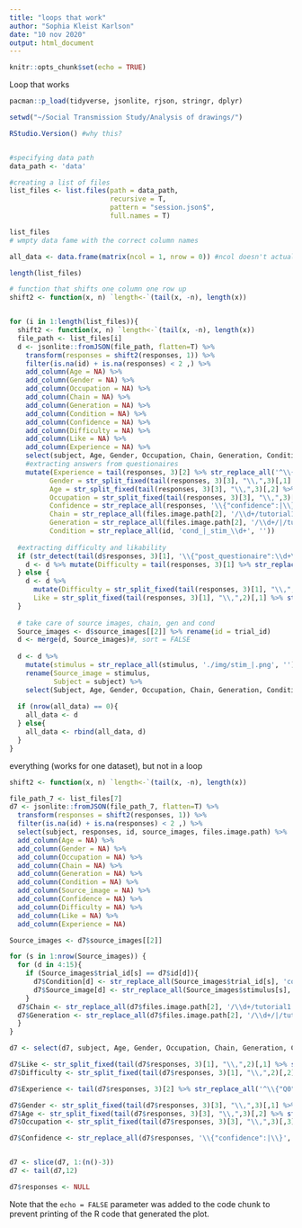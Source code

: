 ---
title: "loops that work"
author: "Sophia Kleist Karlson"
date: "10 nov 2020"
output: html_document
---

```{r setup, include=FALSE}
knitr::opts_chunk$set(echo = TRUE)
```




Loop that works
```{r loop}

pacman::p_load(tidyverse, jsonlite, rjson, stringr, dplyr)

setwd("~/Social Transmission Study/Analysis of drawings/")

RStudio.Version() #why this?


#specifying data path
data_path <- 'data' 

#creating a list of files
list_files <- list.files(path = data_path,
                         recursive = T,
                         pattern = "session.json$",
                         full.names = T)

list_files
# wmpty data fame with the correct column names

all_data <- data.frame(matrix(ncol = 1, nrow = 0)) #ncol doesn't actually make a difference

length(list_files)

# function that shifts one column one row up
shift2 <- function(x, n) `length<-`(tail(x, -n), length(x)) 


for (i in 1:length(list_files)){
  shift2 <- function(x, n) `length<-`(tail(x, -n), length(x)) 
  file_path <- list_files[i]
  d <- jsonlite::fromJSON(file_path, flatten=T) %>% 
    transform(responses = shift2(responses, 1)) %>% 
    filter(is.na(id) + is.na(responses) < 2 ,) %>%
    add_column(Age = NA) %>% 
    add_column(Gender = NA) %>% 
    add_column(Occupation = NA) %>% 
    add_column(Chain = NA) %>% 
    add_column(Generation = NA) %>% 
    add_column(Condition = NA) %>%
    add_column(Confidence = NA) %>% 
    add_column(Difficulty = NA) %>% 
    add_column(Like = NA) %>% 
    add_column(Experience = NA) %>% 
    select(subject, Age, Gender, Occupation, Chain, Generation, Condition, source_images, Confidence, responses, Difficulty, Like, Experience, id, files.image.path) %>% 
    #extracting answers from questionaires
    mutate(Experience = tail(responses, 3)[2] %>% str_replace_all('^\\{"Q0":"|"\\}$', ''),
          Gender = str_split_fixed(tail(responses, 3)[3], "\\,",3)[,1] %>% str_replace_all('\\{"gender":"|"$', ''),
          Age = str_split_fixed(tail(responses, 3)[3], "\\,",3)[,2] %>% str_replace_all('"age":"|"$', ''),
          Occupation = str_split_fixed(tail(responses, 3)[3], "\\,",3)[,3] %>% str_replace_all('"occupation":"|"\\}$', ''),
          Confidence = str_replace_all(responses, '\\{"confidence":|\\}', ''),
          Chain = str_replace_all(files.image.path[2], '/\\d+/tutorial1.png', '') %>% str_extract('[:digit:]+$'),
          Generation = str_replace_all(files.image.path[2], '/\\d+/|/tutorial1.png', '') %>% str_extract('[:digit:]+$'),
          Condition = str_replace_all(id, 'cond_|_stim_\\d+', ''))
  
  #extracting difficulty and likability
  if (str_detect(tail(d$responses, 3)[1], '\\{"post_questionaire":\\d+\\}') == TRUE){
    d <- d %>% mutate(Difficulty = tail(responses, 3)[1] %>% str_replace_all('\\{"post_questionaire":|\\}', ''))
  } else {
    d <- d %>% 
      mutate(Difficulty = str_split_fixed(tail(responses, 3)[1], "\\,",2)[,2] %>% str_replace_all('"post_questionaire_difficulty":|\\}', ''), 
      Like = str_split_fixed(tail(responses, 3)[1], "\\,",2)[,1] %>% str_replace_all('\\{"post_questionaire_like":', ''))
  }
  
  # take care of source images, chain, gen and cond
  Source_images <- d$source_images[[2]] %>% rename(id = trial_id)
  d <- merge(d, Source_images)#, sort = FALSE
  
  d <- d %>% 
    mutate(stimulus = str_replace_all(stimulus, './img/stim_|.png', '')) %>% 
    rename(Source_image = stimulus, 
           Subject = subject) %>%  
    select(Subject, Age, Gender, Occupation, Chain, Generation, Condition, Source_image, Confidence, Difficulty, Like, Experience)
  
  if (nrow(all_data) == 0){
    all_data <- d
  } else{
    all_data <- rbind(all_data, d)
  }
}
```



everything (works for one dataset), but not in a loop

```{r pressure, echo=FALSE}
shift2 <- function(x, n) `length<-`(tail(x, -n), length(x)) 

file_path_7 <- list_files[7]
d7 <- jsonlite::fromJSON(file_path_7, flatten=T) %>% 
  transform(responses = shift2(responses, 1)) %>% 
  filter(is.na(id) + is.na(responses) < 2 ,) %>% 
  select(subject, responses, id, source_images, files.image.path) %>% 
  add_column(Age = NA) %>% 
  add_column(Gender = NA) %>% 
  add_column(Occupation = NA) %>% 
  add_column(Chain = NA) %>% 
  add_column(Generation = NA) %>% 
  add_column(Condition = NA) %>% 
  add_column(Source_image = NA) %>% 
  add_column(Confidence = NA) %>% 
  add_column(Difficulty = NA) %>% 
  add_column(Like = NA) %>% 
  add_column(Experience = NA) 

Source_images <- d7$source_images[[2]]

for (s in 1:nrow(Source_images)) {
  for (d in 4:15){
    if (Source_images$trial_id[s] == d7$id[d]){
      d7$Condition[d] <- str_replace_all(Source_images$trial_id[s], 'cond_|_stim_\\d+', '')
      d7$Source_image[d] <- str_replace_all(Source_images$stimulus[s], './img/stim_|.png', '')
    }
  d7$Chain <- str_replace_all(d7$files.image.path[2], '/\\d+/tutorial1.png', '') %>% str_extract('[:digit:]+$')
  d7$Generation <- str_replace_all(d7$files.image.path[2], '/\\d+/|/tutorial1.png', '') %>% str_extract('[:digit:]+$')
  }
}

d7 <- select(d7, subject, Age, Gender, Occupation, Chain, Generation, Condition, Source_image, Confidence, responses, Difficulty, Like, Experience) 

d7$Like <- str_split_fixed(tail(d7$responses, 3)[1], "\\,",2)[,1] %>% str_replace_all('\\{"post_questionaire_like":', '')
d7$Difficulty <- str_split_fixed(tail(d7$responses, 3)[1], "\\,",2)[,2] %>% str_replace_all('"post_questionaire_difficulty":|\\}', '')

d7$Experience <- tail(d7$responses, 3)[2] %>% str_replace_all('^\\{"Q0":"|"\\}$', '')

d7$Gender <- str_split_fixed(tail(d7$responses, 3)[3], "\\,",3)[,1] %>% str_replace_all('\\{"gender":"|"$', '')
d7$Age <- str_split_fixed(tail(d7$responses, 3)[3], "\\,",3)[,2] %>% str_replace_all('"age":"|"$', '')
d7$Occupation <- str_split_fixed(tail(d7$responses, 3)[3], "\\,",3)[,3] %>% str_replace_all('"occupation":"|"\\}$', '')

d7$Confidence <- str_replace_all(d7$responses, '\\{"confidence":|\\}', '')


d7 <- slice(d7, 1:(n()-3)) 
d7 <- tail(d7,12)

d7$responses <- NULL
```

Note that the `echo = FALSE` parameter was added to the code chunk to prevent printing of the R code that generated the plot.
